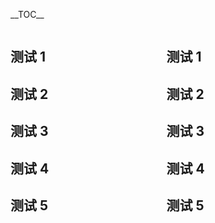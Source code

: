 {{Testcases notice}}
__TOC__

<div style="display:block;width:99%;float:left">
<div style="width:50%;display:block;float:left;">
{{efn|1=la1}}
{{efn|1=la2}}
{{efn-ua|1=ua1}}
{{efn-ua|1=ua2}}
{{efn-lr|1=lr1}}
{{efn-lr|1=lr2}}
{{efn-ur|1=ur1}}
{{efn-ur|1=ur2}}
{{efn-lg|1=lg1}}
{{efn-lg|1=lg2}}

{{tl|Notelist-talk}}
== 测试 1 ==
{{Notelist-talk|group=lower-alpha|style=background:lightgray}}

== 测试 2 ==
{{Notelist-talk|group=lower-roman|style=background:lightgray}}

== 测试 3 ==
{{Notelist-talk|group=upper-roman|style=background:lightgray}}

== 测试 4 ==
{{Notelist-talk|group=lower-greek|style=background:lightgray}}

== 测试 5 ==
{{Notelist-talk|group=upper-alpha|style=background:lightgray}}

</div>
<div style="width:50%;display:block;float:right;">
{{efn|name=la3|1=la3}}
{{efn|name=la4|1=la4}}
{{efn-ua|name=ua3|1=ua3}}
{{efn-ua|name=ua4|1=ua4}}
{{efn-lr|name=lr3|1=lr3}}
{{efn-lr|name=lr4|1=lr4}}
{{efn-ur|name=ur3|1=ur3}}
{{efn-ur|name=ur4|1=ur4}}
{{efn-lg|name=lg3|1=lg3}}
{{efn-lg|name=lg4|1=lg4}}

{{tl|Notelist-talk/sandbox}}
== 测试 1 ==
{{Notelist-talk/sandbox|group=lower-alpha|style=background:lightgray}}

== 测试 2 ==
{{Notelist-talk/sandbox|group=lower-roman|style=background:lightgray}}

== 测试 3 ==
{{Notelist-talk/sandbox|group=upper-roman|style=background:lightgray}}

== 测试 4 ==
{{Notelist-talk/sandbox|group=lower-greek|style=background:lightgray}}

== 测试 5 ==
{{Notelist-talk/sandbox|group=upper-alpha|style=background:lightgray}}

</div>
</div>